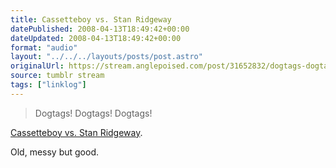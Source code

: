 ```yaml
---
title: Cassetteboy vs. Stan Ridgeway
datePublished: 2008-04-13T18:49:42+00:00
dateUpdated: 2008-04-13T18:49:42+00:00
format: "audio"
layout: "../../../layouts/posts/post.astro"
originalUrl: https://stream.anglepoised.com/post/31652832/dogtags-dogtags-dogtags-cassetteboy-vs-stan
source: tumblr stream
tags: ["linklog"]
---
```



<YouTube id="https://www.youtube.com/watch?v=-3FlckwJb6E" />

> Dogtags! Dogtags! Dogtags!

[Cassetteboy vs. Stan Ridgeway][1].

Old, messy but good.

[1]: https://www.youtube.com/watch?v=-3FlckwJb6E
